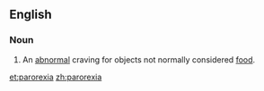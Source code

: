 ==English==
===Noun===
{{en-noun|-}}
#An [[abnormal]] craving for objects not normally considered [[food]].

[[et:parorexia]]
[[zh:parorexia]]
